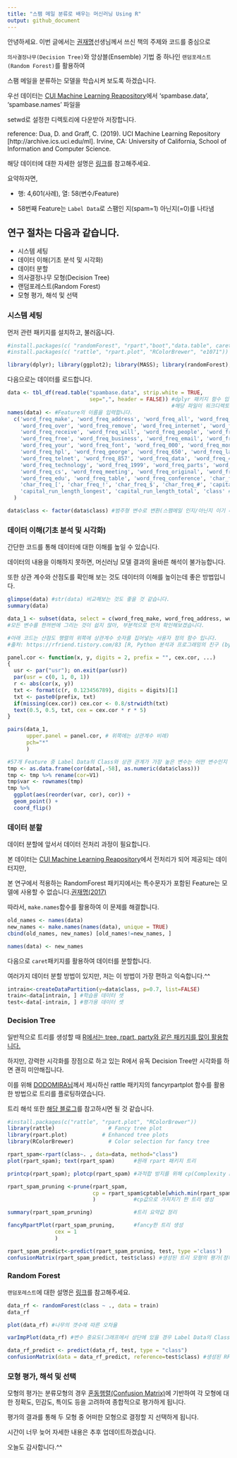 ```yaml
---
title: "스팸 메일 분류로 배우는 머신러닝 Using R"
output: github_document
---
```


안녕하세요. 이번 글에서는 [권재명](https://dataninja.me/ipds-kr/)선생님께서 쓰신 책의 주제와 코드를 중심으로 

`의사결정나무(Decision Tree)`와 앙상블(Ensemble) 기법 중 하나인 `랜덤포레스트(Random Forest)`를 활용하여

스팸 메일을 분류하는 모델을 학습시켜 보도록 하겠습니다. 

우선 데이터는 [CUI Machine Learning Reapository](https://archive.ics.uci.edu/ml/datasets/Spambase)에서 'spambase.data', 'spambase.names' 파일을

setwd로 설정한 디렉토리에 다운받아 저장합니다. 

reference: Dua, D. and Graff, C. (2019). UCI Machine Learning Repository [http://archive.ics.uci.edu/ml]. Irvine, CA: University of California, School of Information and Computer Science.


해당 데이터에 대한 자세한 설명은 [링크](https://docs.google.com/presentation/d/1BKo0O1ItmWXmsvab_R_wvrZCBtTVBwbhUszA1u5ZmI0/edit#slide=id.g2366bcb1b2_0_57)를 참고해주세요.

요약하자면, 

 - 행: 4,601(사례), 열: 58(변수/Feature)
 
 - 58번째 Feature는 `Label Data`로 스팸인 지(spam=1) 아닌지(=0)를 나타냄
 
 
## 연구 절차는 다음과 같습니다. 
 - 시스템 세팅
 - 데이터 이해(기초 분석 및 시각화)
 - 데이터 분할
 - 의사결정나무 모형(Decision Tree)
 - 랜덤포레스트(Random Forest)
 - 모형 평가, 해석 및 선택
 

### 시스템 세팅

먼저 관련 패키지를 설치하고, 불러옵니다.

```r
#install.packages(c( "randomForest", "rpart","boot","data.table", caret" ))
#install.packages(c( "rattle", "rpart.plot", "RColorBrewer", "e1071"))

library(dplyr); library(ggplot2); library(MASS); library(randomForest); library(rpart); library(boot); library(data.table); library(caret)

```

다음으로는 데이터를 로드합니다. 

```r

data <- tbl_df(read.table("spambase.data", strip.white = TRUE,
                          sep=",", header = FALSE)) #dplyr 패키지 함수 입니다.
                                                    #해당 파일이 워크디렉토리안에 저장되어 있어야 합니다. 
names(data) <- #Feature의 이름을 입력합니다.
  c('word_freq_make', 'word_freq_address', 'word_freq_all', 'word_freq_3d', 'word_freq_our',
    'word_freq_over', 'word_freq_remove', 'word_freq_internet', 'word_freq_order', 'word_freq_mail',
    'word_freq_receive', 'word_freq_will', 'word_freq_people', 'word_freq_report', 'word_freq_addresses',
    'word_freq_free', 'word_freq_business', 'word_freq_email', 'word_freq_you', 'word_freq_credit',
    'word_freq_your', 'word_freq_font', 'word_freq_000', 'word_freq_money', 'word_freq_hp',
    'word_freq_hpl', 'word_freq_george', 'word_freq_650', 'word_freq_lab', 'word_freq_labs',
    'word_freq_telnet', 'word_freq_857', 'word_freq_data', 'word_freq_415', 'word_freq_85',
    'word_freq_technology', 'word_freq_1999', 'word_freq_parts', 'word_freq_pm', 'word_freq_direct',
    'word_freq_cs', 'word_freq_meeting', 'word_freq_original', 'word_freq_project', 'word_freq_re',
    'word_freq_edu', 'word_freq_table', 'word_freq_conference', 'char_freq_;', 'char_freq_(',
    'char_freq_[', 'char_freq_!', 'char_freq_$', 'char_freq_#', 'capital_run_length_average',
    'capital_run_length_longest', 'capital_run_length_total', 'class' #class 변수가 Label Data 입니다. 
  )

data$class <- factor(data$class) #범주형 변수로 변환(스팸메일 인지/아닌지 이기 때문에 범주형 입니다.)

```


### 데이터 이해(기초 분석 및 시각화)

간단한 코드를 통해 데이터에 대한 이해를 높일 수 있습니다. 

데이터의 내용을 이해하지 못하면, 머신러닝 모델 결과의 올바른 해석이 불가능합니다. 

또한 상관 계수와 산점도를 확인해 보는 것도 데이터의 이해를 높이는데 좋은 방법입니다. 


```r

glimpse(data) #str(data) 비교해보는 것도 좋을 것 같습니다. 
summary(data)
```


```r
data_1 <- subset(data, select = c(word_freq_make, word_freq_address, word_freq_all, class)) 
#모든 변수를 한꺼번에 그리는 것이 쉽지 않아, 부분적으로 먼저 확인해보겠습니다. 

#아래 코드는 산점도 행렬의 위쪽에 상관계수 숫자를 집어넣는 사용자 정의 함수 입니다. 
#출처: https://rfriend.tistory.com/83 [R, Python 분석과 프로그래밍의 친구 (by R Friend)]

panel.cor <- function(x, y, digits = 2, prefix = "", cex.cor, ...)
{
  usr <- par("usr"); on.exit(par(usr))
  par(usr = c(0, 1, 0, 1))
  r <- abs(cor(x, y))
  txt <- format(c(r, 0.123456789), digits = digits)[1]
  txt <- paste0(prefix, txt)
  if(missing(cex.cor)) cex.cor <- 0.8/strwidth(txt)
  text(0.5, 0.5, txt, cex = cex.cor * r * 5)
} 

pairs(data_1,
      upper.panel = panel.cor, # 위쪽에는 상관계수 비례) 
      pch="*" 
      )

```

```r
#57개 Feature 중 Label Data의 Class와 상관 관계가 가장 높은 변수는 어떤 변수인지 살펴보겠습니다. 
tmp <- as.data.frame(cor(data[,-58], as.numeric(data$class))) 
tmp <- tmp %>% rename(cor=V1)
tmp$var <- rownames(tmp)
tmp %>%
  ggplot(aes(reorder(var, cor), cor)) +
  geom_point() +
  coord_flip()
```




### 데이터 분할

데이터 분할에 앞서서 데이터 전처리 과정이 필요합니다. 

본 데이터는 [CUI Machine Learning Reapository](https://archive.ics.uci.edu/ml/datasets/Spambase)에서 전처리가 되어 제공되는 데이터지만, 

본 연구에서 적용하는 RandomForest 패키지에서는 특수문자가 포함된 Feature는 모델에 사용할 수 없습니다.[권재명(2017)](https://dataninja.me/ipds-kr/)

따라서, `make.names`함수를 활용하여 이 문제를 해결합니다.

```r

old_names <- names(data)
new_names <- make.names(names(data), unique = TRUE)
cbind(old_names, new_names) [old_names!=new_names, ]

names(data) <- new_names

```

다음으로 `caret`패키지를 활용하여 데이터를 분할합니다.

여러가지 데이터 분할 방법이 있지만, 저는 이 방법이 가장 편하고 익숙합니다.^^

```r

intrain<-createDataPartition(y=data$class, p=0.7, list=FALSE) 
train<-data[intrain, ] #학습용 데이터 셋
test<-data[-intrain, ] #평가용 데이터 셋

```

### Decision Tree

일반적으로 트리를 생성할 때 [R에서는 tree, rpart, party와 같은 패키지를 많이 활용합니다.](http://www.dodomira.com/2016/05/29/564/)

하지만, 강력한 시각화를 장점으로 하고 있는 R에서 유독 Decision Tree만 시각화를 하면 괜히 미안해집니다. 

이를 위해 [DODOMIRA님](http://www.dodomira.com/2016/07/19/r-%EC%9D%98%EC%82%AC%EA%B2%B0%EC%A0%95%EB%82%98%EB%AC%B4-%EA%B9%94%EB%81%94%ED%95%98%EA%B2%8C-plotting-%ED%95%98%EA%B8%B0-fancyrpartplot-r/)께서 제시하신 rattle 패키지의 fancyrpartplot 함수를 활용한 방법으로 트리를 플로팅하였습니다. 

트리 해석 또한 [해당 블로그](http://www.dodomira.com/2016/07/19/r-%EC%9D%98%EC%82%AC%EA%B2%B0%EC%A0%95%EB%82%98%EB%AC%B4-%EA%B9%94%EB%81%94%ED%95%98%EA%B2%8C-plotting-%ED%95%98%EA%B8%B0-fancyrpartplot-r/)를 참고하시면 될 것 같습니다. 

```r
#install.packages(c("rattle", "rpart.plot", "RColorBrewer"))
library(rattle)				    # Fancy tree plot
library(rpart.plot)			  # Enhanced tree plots
library(RColorBrewer)			# Color selection for fancy tree 

```

```r
rpart_spam<-rpart(class~. , data=data, method="class")
plot(rpart_spam); text(rpart_spam)      #원래 rpart 패키지 트리
```

```r
printcp(rpart_spam); plotcp(rpart_spam) #과적합 방지를 위해 cp(Complexity Parameter, 복잡성 매개변수)값을 통해 가지치기 실시
```

```r
rpart_spam_pruning <-prune(rpart_spam, 
                           cp = rpart_spam$cptable[which.min(rpart_spam$cptable[,"xerror"]),"CP"]
                           )            #cp값으로 가지치기 한 트리 생성

summary(rpart_spam_pruning)             #트리 요약값 정리
```

```r
fancyRpartPlot(rpart_spam_pruning,      #fancy한 트리 생성
               cex = 1
               )   
```

```r
rpart_spam_predict<-predict(rpart_spam_pruning, test, type ='class')
confusionMatrix(rpart_spam_predict, test$class) #생성된 트리 모형의 평가(정확도, 민감도, 특이도 등)

```

### Random Forest

`랜덤포레스트`에 대한 설명은 [링크](http://civil.colorado.edu/~balajir/CVEN6833/lectures/cluster_lecture-2.pdf)를 참고해주세요.

```r

data_rf <- randomForest(class ~ ., data = train)
data_rf
```

```r

plot(data_rf) #나무의 갯수에 따른 오차율
```

```r
varImpPlot(data_rf) #변수 중요도(그래프에서 상단에 있을 경우 Label Data의 Class을 분류하는데 모델이 많이 활용하는 변수)
```

```r
data_rf_predict <- predict(data_rf, test, type = "class")
confusionMatrix(data = data_rf_predict, reference=test$class) #생성된 RF모형의 평가(정확도, 민감도, 특이도 등)

```

### 모형 평가, 해석 및 선택

모형의 평가는 분류모형의 경우 [혼동행렬(Confusion Matrix)](https://www.geeksforgeeks.org/confusion-matrix-machine-learning/)에 기반하여 각 모형에 대한 정확도, 민감도, 특이도 등을 고려하여 종합적으로 평가하게 됩니다. 

평가의 결과를 통해 두 모형 중 어떠한 모형으로 결정할 지 선택하게 됩니다. 


시간이 너무 늦어 자세한 내용은 추후 업데이트하겠습니다. 

오늘도 감사합니다.^^


